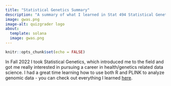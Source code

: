 ```yaml
---
title: "Statistical Genetics Summary"
description: "A summary of what I learned in Stat 494 Statistical Genetics in Fall 2022."
image: gwas.png
image-alt: quizgrader logo
about:
  template: solana
  image: gwas.png
---
```


```r
knitr::opts_chunk$set(echo = FALSE)
```

In Fall 2022 I took Statistical Genetics, which introduced me to the field and got me really interested in pursuing a career in health/genetics related data science. I had a great time learning how to use both R and PLINK to analyze genomic data - you can check out everything I learned [here](https://statgensummary.netlify.app).
